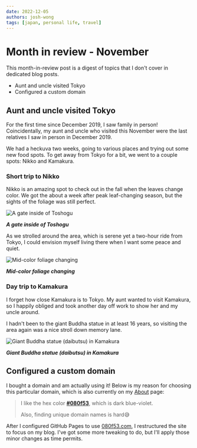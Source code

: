 ```yaml
---
date: 2022-12-05
authors: josh-wong
tags: [japan, personal life, travel]
---
```


# Month in review - November

This month-in-review post is a digest of topics that I don't cover in dedicated blog posts.

- Aunt and uncle visited Tokyo
- Configured a custom domain

<!-- truncate -->

## Aunt and uncle visited Tokyo

For the first time since December 2019, I saw family in person! Coincidentally, my aunt and uncle who visited this November were the last relatives I saw in person in December 2019.

We had a heckuva two weeks, going to various places and trying out some new food spots. To get away from Tokyo for a bit, we went to a couple spots: Nikko and Kamakura.

### Short trip to Nikko

Nikko is an amazing spot to check out in the fall when the leaves change color. We got the about a week after peak leaf-changing season, but the sights of the foliage was still perfect.

![A gate inside of Toshogu](assets/images/2022-12-05-nikko-trip-toshogu-shrine.jpg)

***A gate inside of Toshogu***

 As we strolled around the area, which is serene yet a two-hour ride from Tokyo, I could envision myself living there when I want some peace and quiet.

![Mid-color foliage changing](assets/images/2022-12-05-nikko-foliage.jpg)

***Mid-color foliage changing***

### Day trip to Kamakura

I forget how close Kamakura is to Tokyo. My aunt wanted to visit Kamakura, so I happily obliged and took another day off work to show her and my uncle around.

I hadn't been to the giant Buddha statue in at least 16 years, so visiting the area again was a nice stroll down memory lane.

![Giant Buddha statue (daibutsu) in Kamakura](assets/images/2022-12-05-kamakura-trip-daibutsu.jpg)

***Giant Buddha statue (daibutsu) in Kamakura***

## Configured a custom domain

I bought a domain and am actually using it! Below is my reason for choosing this particular domain, which is also currently on my [About](/about) page:

> I like the hex color [**#080f53**](https://encycolorpedia.com/080f53), which is dark blue-violet.
> 
> Also, finding unique domain names is hard😅

After I configured GitHub Pages to use [080f53.com](https://www.080f53.com), I restructured the site to focus on my blog. I've got some more tweaking to do, but I'll apply those minor changes as time permits.